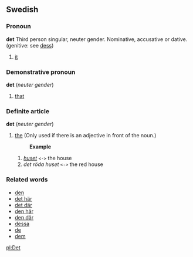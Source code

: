 ==Swedish==
===Pronoun===
'''det''' Third person singular, neuter gender. Nominative, accusative or dative. (genitive: see [[dess]])
# [[it]]

===Demonstrative pronoun===
'''det''' (''neuter gender'')
# [[that]]

===Definite article===
'''det''' (''neuter gender'')
# [[the]] (Only used if there is an adjective in front of the noun.)
#:'''Example'''
## ''[[huset]]'' <tt><-></tt> the house
## ''det röda huset'' <tt><-></tt> the red house


===Related words===
*[[den]]
*[[det här]]
*[[det där]]
*[[den här]]
*[[den där]]
*[[dessa]]
*[[de]]
*[[dem]]

[[pl:Det]]